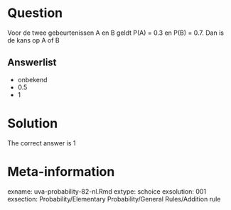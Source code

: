 Question
========

Voor de twee gebeurtenissen A en B geldt P(A) = 0.3 en P(B) = 0.7. Dan is de kans op A of B 

Answerlist
----------
* onbekend
* 0.5
* 1

Solution
========

The correct answer is 1 

Meta-information
================
exname: uva-probability-82-nl.Rmd 
extype: schoice 
exsolution: 001
exsection: Probability/Elementary Probability/General Rules/Addition rule
